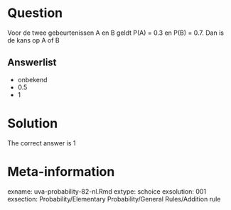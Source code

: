 Question
========

Voor de twee gebeurtenissen A en B geldt P(A) = 0.3 en P(B) = 0.7. Dan is de kans op A of B 

Answerlist
----------
* onbekend
* 0.5
* 1

Solution
========

The correct answer is 1 

Meta-information
================
exname: uva-probability-82-nl.Rmd 
extype: schoice 
exsolution: 001
exsection: Probability/Elementary Probability/General Rules/Addition rule
